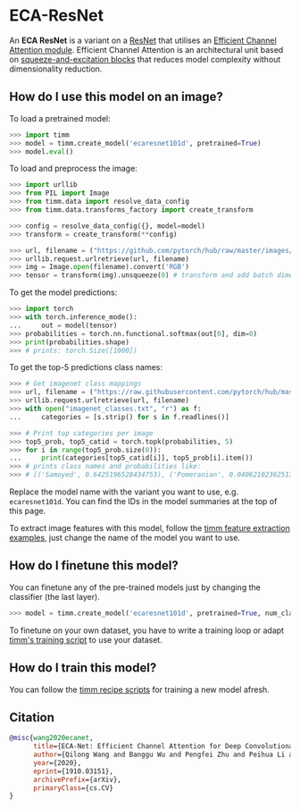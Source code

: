 # ECA-ResNet

An **ECA ResNet** is a variant on a [ResNet](https://paperswithcode.com/method/resnet) that utilises an [Efficient Channel Attention module](https://paperswithcode.com/method/efficient-channel-attention). Efficient Channel Attention is an architectural unit based on [squeeze-and-excitation blocks](https://paperswithcode.com/method/squeeze-and-excitation-block) that reduces model complexity without dimensionality reduction. 

## How do I use this model on an image?

To load a pretrained model:

```py
>>> import timm
>>> model = timm.create_model('ecaresnet101d', pretrained=True)
>>> model.eval()
```

To load and preprocess the image:

```py 
>>> import urllib
>>> from PIL import Image
>>> from timm.data import resolve_data_config
>>> from timm.data.transforms_factory import create_transform

>>> config = resolve_data_config({}, model=model)
>>> transform = create_transform(**config)

>>> url, filename = ("https://github.com/pytorch/hub/raw/master/images/dog.jpg", "dog.jpg")
>>> urllib.request.urlretrieve(url, filename)
>>> img = Image.open(filename).convert('RGB')
>>> tensor = transform(img).unsqueeze(0) # transform and add batch dimension
```

To get the model predictions:

```py
>>> import torch
>>> with torch.inference_mode():
...     out = model(tensor)
>>> probabilities = torch.nn.functional.softmax(out[0], dim=0)
>>> print(probabilities.shape)
>>> # prints: torch.Size([1000])
```

To get the top-5 predictions class names:

```py
>>> # Get imagenet class mappings
>>> url, filename = ("https://raw.githubusercontent.com/pytorch/hub/master/imagenet_classes.txt", "imagenet_classes.txt")
>>> urllib.request.urlretrieve(url, filename) 
>>> with open("imagenet_classes.txt", "r") as f:
...     categories = [s.strip() for s in f.readlines()]

>>> # Print top categories per image
>>> top5_prob, top5_catid = torch.topk(probabilities, 5)
>>> for i in range(top5_prob.size(0)):
...     print(categories[top5_catid[i]], top5_prob[i].item())
>>> # prints class names and probabilities like:
>>> # [('Samoyed', 0.6425196528434753), ('Pomeranian', 0.04062102362513542), ('keeshond', 0.03186424449086189), ('white wolf', 0.01739676296710968), ('Eskimo dog', 0.011717947199940681)]
```

Replace the model name with the variant you want to use, e.g. `ecaresnet101d`. You can find the IDs in the model summaries at the top of this page.

To extract image features with this model, follow the [timm feature extraction examples](../feature_extraction), just change the name of the model you want to use.

## How do I finetune this model?

You can finetune any of the pre-trained models just by changing the classifier (the last layer).

```py
>>> model = timm.create_model('ecaresnet101d', pretrained=True, num_classes=NUM_FINETUNE_CLASSES)
```
To finetune on your own dataset, you have to write a training loop or adapt [timm's training
script](https://github.com/rwightman/pytorch-image-models/blob/master/train.py) to use your dataset.

## How do I train this model?

You can follow the [timm recipe scripts](../training_script) for training a new model afresh.

## Citation

```BibTeX
@misc{wang2020ecanet,
      title={ECA-Net: Efficient Channel Attention for Deep Convolutional Neural Networks}, 
      author={Qilong Wang and Banggu Wu and Pengfei Zhu and Peihua Li and Wangmeng Zuo and Qinghua Hu},
      year={2020},
      eprint={1910.03151},
      archivePrefix={arXiv},
      primaryClass={cs.CV}
}
```

<!--
Type: model-index
Collections:
- Name: ECAResNet
  Paper:
    Title: 'ECA-Net: Efficient Channel Attention for Deep Convolutional Neural Networks'
    URL: https://paperswithcode.com/paper/eca-net-efficient-channel-attention-for-deep
Models:
- Name: ecaresnet101d
  In Collection: ECAResNet
  Metadata:
    FLOPs: 10377193728
    Parameters: 44570000
    File Size: 178815067
    Architecture:
    - 1x1 Convolution
    - Batch Normalization
    - Bottleneck Residual Block
    - Convolution
    - Efficient Channel Attention
    - Global Average Pooling
    - Max Pooling
    - ReLU
    - Residual Block
    - Residual Connection
    - Softmax
    - Squeeze-and-Excitation Block
    Tasks:
    - Image Classification
    Training Techniques:
    - SGD with Momentum
    - Weight Decay
    Training Data:
    - ImageNet
    Training Resources: 4x RTX 2080Ti GPUs
    ID: ecaresnet101d
    LR: 0.1
    Epochs: 100
    Layers: 101
    Crop Pct: '0.875'
    Batch Size: 256
    Image Size: '224'
    Weight Decay: 0.0001
    Interpolation: bicubic
  Code: https://github.com/rwightman/pytorch-image-models/blob/a7f95818e44b281137503bcf4b3e3e94d8ffa52f/timm/models/resnet.py#L1087
  Weights: https://imvl-automl-sh.oss-cn-shanghai.aliyuncs.com/darts/hyperml/hyperml/job_45402/outputs/ECAResNet101D_281c5844.pth
  Results:
  - Task: Image Classification
    Dataset: ImageNet
    Metrics:
      Top 1 Accuracy: 82.18%
      Top 5 Accuracy: 96.06%
- Name: ecaresnet101d_pruned
  In Collection: ECAResNet
  Metadata:
    FLOPs: 4463972081
    Parameters: 24880000
    File Size: 99852736
    Architecture:
    - 1x1 Convolution
    - Batch Normalization
    - Bottleneck Residual Block
    - Convolution
    - Efficient Channel Attention
    - Global Average Pooling
    - Max Pooling
    - ReLU
    - Residual Block
    - Residual Connection
    - Softmax
    - Squeeze-and-Excitation Block
    Tasks:
    - Image Classification
    Training Techniques:
    - SGD with Momentum
    - Weight Decay
    Training Data:
    - ImageNet
    ID: ecaresnet101d_pruned
    Layers: 101
    Crop Pct: '0.875'
    Image Size: '224'
    Interpolation: bicubic
  Code: https://github.com/rwightman/pytorch-image-models/blob/a7f95818e44b281137503bcf4b3e3e94d8ffa52f/timm/models/resnet.py#L1097
  Weights: https://imvl-automl-sh.oss-cn-shanghai.aliyuncs.com/darts/hyperml/hyperml/job_45610/outputs/ECAResNet101D_P_75a3370e.pth
  Results:
  - Task: Image Classification
    Dataset: ImageNet
    Metrics:
      Top 1 Accuracy: 80.82%
      Top 5 Accuracy: 95.64%
- Name: ecaresnet50d
  In Collection: ECAResNet
  Metadata:
    FLOPs: 5591090432
    Parameters: 25580000
    File Size: 102579290
    Architecture:
    - 1x1 Convolution
    - Batch Normalization
    - Bottleneck Residual Block
    - Convolution
    - Efficient Channel Attention
    - Global Average Pooling
    - Max Pooling
    - ReLU
    - Residual Block
    - Residual Connection
    - Softmax
    - Squeeze-and-Excitation Block
    Tasks:
    - Image Classification
    Training Techniques:
    - SGD with Momentum
    - Weight Decay
    Training Data:
    - ImageNet
    Training Resources: 4x RTX 2080Ti GPUs
    ID: ecaresnet50d
    LR: 0.1
    Epochs: 100
    Layers: 50
    Crop Pct: '0.875'
    Batch Size: 256
    Image Size: '224'
    Weight Decay: 0.0001
    Interpolation: bicubic
  Code: https://github.com/rwightman/pytorch-image-models/blob/a7f95818e44b281137503bcf4b3e3e94d8ffa52f/timm/models/resnet.py#L1045
  Weights: https://imvl-automl-sh.oss-cn-shanghai.aliyuncs.com/darts/hyperml/hyperml/job_45402/outputs/ECAResNet50D_833caf58.pth
  Results:
  - Task: Image Classification
    Dataset: ImageNet
    Metrics:
      Top 1 Accuracy: 80.61%
      Top 5 Accuracy: 95.31%
- Name: ecaresnet50d_pruned
  In Collection: ECAResNet
  Metadata:
    FLOPs: 3250730657
    Parameters: 19940000
    File Size: 79990436
    Architecture:
    - 1x1 Convolution
    - Batch Normalization
    - Bottleneck Residual Block
    - Convolution
    - Efficient Channel Attention
    - Global Average Pooling
    - Max Pooling
    - ReLU
    - Residual Block
    - Residual Connection
    - Softmax
    - Squeeze-and-Excitation Block
    Tasks:
    - Image Classification
    Training Techniques:
    - SGD with Momentum
    - Weight Decay
    Training Data:
    - ImageNet
    ID: ecaresnet50d_pruned
    Layers: 50
    Crop Pct: '0.875'
    Image Size: '224'
    Interpolation: bicubic
  Code: https://github.com/rwightman/pytorch-image-models/blob/a7f95818e44b281137503bcf4b3e3e94d8ffa52f/timm/models/resnet.py#L1055
  Weights: https://imvl-automl-sh.oss-cn-shanghai.aliyuncs.com/darts/hyperml/hyperml/job_45899/outputs/ECAResNet50D_P_9c67f710.pth
  Results:
  - Task: Image Classification
    Dataset: ImageNet
    Metrics:
      Top 1 Accuracy: 79.71%
      Top 5 Accuracy: 94.88%
- Name: ecaresnetlight
  In Collection: ECAResNet
  Metadata:
    FLOPs: 5276118784
    Parameters: 30160000
    File Size: 120956612
    Architecture:
    - 1x1 Convolution
    - Batch Normalization
    - Bottleneck Residual Block
    - Convolution
    - Efficient Channel Attention
    - Global Average Pooling
    - Max Pooling
    - ReLU
    - Residual Block
    - Residual Connection
    - Softmax
    - Squeeze-and-Excitation Block
    Tasks:
    - Image Classification
    Training Techniques:
    - SGD with Momentum
    - Weight Decay
    Training Data:
    - ImageNet
    ID: ecaresnetlight
    Crop Pct: '0.875'
    Image Size: '224'
    Interpolation: bicubic
  Code: https://github.com/rwightman/pytorch-image-models/blob/a7f95818e44b281137503bcf4b3e3e94d8ffa52f/timm/models/resnet.py#L1077
  Weights: https://imvl-automl-sh.oss-cn-shanghai.aliyuncs.com/darts/hyperml/hyperml/job_45402/outputs/ECAResNetLight_4f34b35b.pth
  Results:
  - Task: Image Classification
    Dataset: ImageNet
    Metrics:
      Top 1 Accuracy: 80.46%
      Top 5 Accuracy: 95.25%
-->